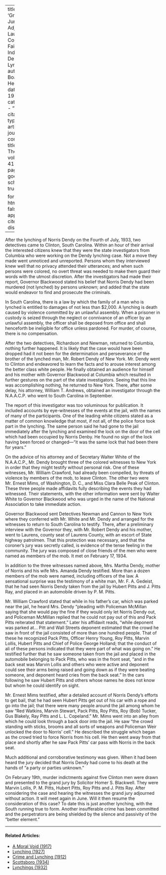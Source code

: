 
---
title: 'Grand Jury Adjourns: Laurens County Fails to Indict Dendy Lynchers'
author: Boardman, Helen
date: May 1934
categories: 
  - ""
citation: 
  type: article-journal
  container-title: The Crisis
  volume: 41
  issue: 5
  page: 140
google-scholar: true

format:
  html:
    toc: false
    appendix-cite-as: display
---




After the lynching of Norris Dendy on the Fourth of July, 1933, two detectives came to Clinton, South Carolina. Within an hour of their arrival the interested citizens knew that they were the state investigators from Columbia who were working on the Dendy lynching case. Not a move they made went unnoticed and unreported. Persons whom they interviewed knew well that no privacy attended their utterances; and when such persons were colored, no overt threat was needed to make them guard their words with the utmost discretion. After the investigators had made their report, Governor Blackwood stated his belief that Norris Dendy had been murdered (not lynched) by persons unknown; and added that the state would endeavor to find and prosecute the criminals.

In South Carolina, there is a law by which the family of a man who is lynched is entitled to damages of not less than $2,000. A lynching is death caused by violence committed by an unlawful assembly. When a prisoner in custody is seized through the neglect or connivance of an officer by an unlawful assembly, the officer shall be deposed from office and shall henceforth be ineligible for office unless pardoned. For murder, of course, there is no compensation.

After the two detectives, Richardson and Newman, returned to Columbia, nothing further happened. It is likely that the case would have been dropped had it not been for the determination and perseverance of the brother of the lynched man, Mr. Robert Dendy of New York. Mr. Dendy went to Clinton and endeavored to learn the facts and to arouse interest among the better class white people. He finally obtained an audience for himself and his mother with Governor Blackwood at Columbia which resulted in further gestures on the part of the state investigators. Seeing that this line was accomplishing nothing, he returned to New York. There, after some delay, his attorney, William T. Andrews, obtained an investigator through the N.A.A.C.P. who went to South Carolina in September.

The report of this investigator was too voluminous for publication. It included accounts by eye-witnesses of the events at the jail, with the names of many of the participants. One of the leading white citizens stated as a matter of common knowledge that most, if not  all, of the police force took part in the lynching. The same person said he had gone to the jail immediately after the lynching and examined the lock on the door of the cell which had been occupied by Norris Denby. He found no sign of the lock having been forced or changed---"it was the same lock that had been there for years."

On the advice of his attorney and of Secretary Walter White of the N.A.A.C.P., Mr. Dendy brought three of the colored witnesses to New York in order that they might testify without personal risk. One of these witnesses, Mr. William Crawford, had already been compelled, by threats of violence by members of the mob, to leave Clinton. The other two were Mr. Ernest Mims, of Washington, D. C., and Miss Clara Belle Peak of Clinton. These three people made affidavits fully describing the events they had witnessed. Their statements, with the other information were sent by Walter White to Governor Blackwood who was urged in the name of the National Association to take immediate action.

Governor Blackwood sent Detectives Newman and Cannon to New York where they conferred with Mr. White and Mr. Dendy and arranged for the witnesses to return to South Carolina to testify. There, after a preliminary interview with the Governor they, with Mr. Robert Dendy and his mother, went to Laurens, county seat of Laurens County, with an escort of State highway patrolmen. That this protection was necessary, and that the coroner's jury was secretly called, is evidence of the tense feeling in the community. The jury was composed of close friends of the men who were named as members of the mob. It met on February 17, 1934.

In addition to the three witnesses named above, Mrs. Martha Dendy, mother of Norris and his wife Mrs. Amanda Dendy testified. More than a dozen members of the mob were named, including officers of the law. A sensational surprise was the testimony of a white man, Mr. F. A. Gedeist, that he had seen Norris Dendy taken from the jail by Hubert Pitts and J. Pitts Ray, and placed in an automobile driven by P. M. Pitts.

Mr. William Crawford stated that while in his father's car, which was parked near the jail, he heard Mrs. Dendy "pleading with Policeman McMillan saying that she would pay the fine if they would only let Norris Dendy out, and Policeman McMillan replied that he could not pay out of this and Pack Pitts reiterated that statement." Later his affidavit reads, "while deponent was parked at... Pitt and Wall Streets deponent estimated that the crowd he saw in front of the jail consisted of more than one hundred people. That of these he recognized Pack Pitts, Officer Henry Young, Roy Pitts, Marvin Lollis, Hubert Pitts and Chief of Police George Holland; that the conduct of ali of these persons indicated that they were part of what was going on." He testified further that he saw someone taken from the jail and placed in the automobile belonging to Pack Pitts, who was in the front seat, "and in the back seat was Marvin Lollis and others who were active and deponent could see their arms being raised and going down as if they were beating someone, and deponent heard cries from the back seat." In the cars following he saw Hubert Pitts and others whose names he does not know but whom he could identify on sight.

Mr. Ernest Mims testified, after a detailed account of Norris Dendy's efforts to get bail, that he had seen Hubert Pitts get out of his car with a rope and go into the jail; that there were many people around the jail among whom he saw "Red Watkins, Marvin Stewart, Pack Pitts, Roy Pitts, Roy (Bob) Tucker, Gus Blakely, Ray Pitts and L. L. Copeland." Mr. Mims went into an alley from which he could look through a back door into the jail. He saw "the crowd standing with sticks, brooms and all sorts of weapons and Policeman Weir unlocked the door to Norris' cell." He described the struggle which began as the crowd tried to force Norris from his cell. He then went away from that place and shortly after he saw Pack Pitts' car pass with Norris in the back seat.

Much additional and corroborative testimony was given. When it had been heard the jury decided that Norris Dendy had come to his death at the hands of "a party or parties unknown."

On February 19th, murder indictments against five Clinton men were drawn and presented to the grand jury by Solicitor Homer S. Blackwell. They were Marvin Lollis, P. M. Pitts, Hubert Pitts, Roy Pitts and J. Pitts Ray. After considering the case and hearing the witnesses the grand jury adjourned without action. It will meet again in June. Will it then resume the consideration of this case? To date this is just another lynching, with the South running true to form. Another insufferable crime has been committed and the perpetrators are being shielded by the silence and passivity of the "better element."

<!-- Similar articles start here -->
<div  class="clear-wrap"></div>
<hr>
#### Related Articles:

* [A Moral Void (1917)](/Volumes/14/01/moral_void.html)
* [Lynching (1927)](/Volumes/33/04/lynching.html)
* [Crime and Lynching (1912)](/Volumes/03/03/crime_and_lynching.html)
* [Scottsboro (1934)](/Volumes/41/01/scottsboro.html)
* [Lynchings (1932)](/Volumes/39/02/lynchings.html)

<!-- Similar articles end here -->